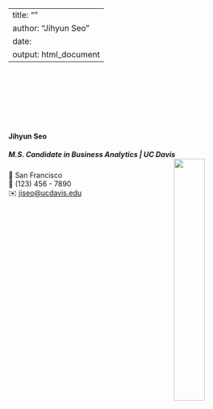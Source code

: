 
---
title: ""
author: "Jihyun Seo"
date: 
output: html_document
---

<link rel="stylesheet" href="styles.css" type="text/css">
<link rel="stylesheet" href="site_libs/academicons-1.9.1/css/academicons.min.css"/>


<br><br><br><br><br><br>

#### **Jihyun Seo**
##### M.S. Candidate in Business Analytics | UC Davis <img src="images/Admitted Students Digital Welcome Pack Assets_MSBA LinkedIn.png.jpg" style="width:35%;" align="right">

📍 San Francisco <br>
📱 (123) 456 - 7890 <br>
✉️ [jiseo@ucdavis.edu](mailto:jiseo@ucdavis.edu) <br>  